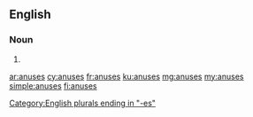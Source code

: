 ==English==

===Noun===
{{head|en|plural}}

# {{plural of|anus|lang=en}}

[[Category:English plurals ending in "-es"]]

[[ar:anuses]]
[[cy:anuses]]
[[fr:anuses]]
[[ku:anuses]]
[[mg:anuses]]
[[my:anuses]]
[[simple:anuses]]
[[fi:anuses]]